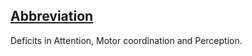 ==[[Wiktionary:List of acronyms and abbreviations|Abbreviation]]==

Deficits in Attention, Motor coordination and Perception.
